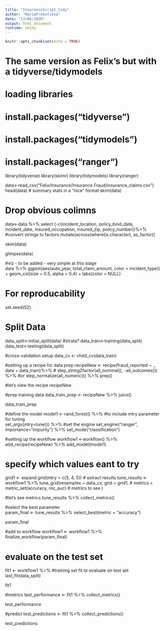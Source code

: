 ```yaml
---
title: "InsuranceScript_tidy"
author: "MariaProkofieva"
date: "13/06/2020"
output: html_document
runtime: shiny
---
```


```r
knitr::opts_chunk$set(echo = TRUE)
```

# The same version as Felix's but with a tidyverse/tidymodels 

# loading libraries
# install.packages("tidyverse")
# install.packages("tidymodels")
# install.packages("ranger")

library(tidyverse)
library(skimr)
library(tidymodels)
library(ranger)

data<-read_csv("Felix/Insurance/Insurance Fraud/insurance_claims.csv")
head(data)
# summary stats in a "nice" format
skim(data)

# Drop obvious colimns
data<-data %>%
  select (-c(incident_location, 
      policy_bind_date,
      incident_date, 
      insured_occupation, 
      insured_zip, 
      policy_number))%>%
#convert strings to factors
      mutate(across(where(is.character), as_factor))
      
skim(data)
  
glimpse(data)       

#viz  - to be added - very simple at this stage    
data %>%
  ggplot(aes(auto_year, total_claim_amount, color = incident_type)) +
  geom_col(size = 0.5, alpha = 0.4) +
  labs(color = NULL)


# For reproducability
set.seed(52)

# Split Data
data_split<-initial_split(data) #strata?
data_train<-training(data_split)
data_test<-testing(data_split)

#cross-validation setup
data_cv <- vfold_cv(data_train)


#setting up a recipe for data prep
recipeNew <- recipe(fraud_reported ~ ., data = data_train)%>%
#  step_string2factor(all_nominal(), -all_outcomes()) %>% #or
  step_normalize(all_numeric()) %>%
  prep()

#let's view the recipe
recipeNew

#prep training data
data_train_prep <- recipeNew %>%
  juice()
  
data_train_prep  
  
#define the model 
model1 <-
  rand_forest() %>%
#to include mtry parameter for tuning  
  set_args(mtry=tune()) %>%
#set the engine
  set_engine("ranger", importance="impurity") %>%
  set_mode("classification")
  
  
#setting up the workflow
workflow1 <-workflow() %>%
  add_recipe(recipeNew) %>%
  add_model(model1)

# specify which values eant to try
grid1 <- expand.grid(mtry = c(3, 4, 5))
# extract results
tune_results <- workflow1 %>%
  tune_grid(resamples = data_cv, 
            grid = grid1, #
            metrics = metric_set(accuracy, roc_auc) # metrics to see
            )

#let's see metrics
tune_results %>%
  collect_metrics()

#select the best parameter  
param_final <- tune_results %>%
  select_best(metric = "accuracy")

param_final  

#add to workflow
workflow1 <- workflow1 %>%
  finalize_workflow(param_final)

# evaluate on the test set
fit1 <- workflow1 %>%
#training set fit to evaluate on test set
  last_fit(data_split)

fit1

#metrics
test_performance <- fit1 %>% collect_metrics()

test_performance 

#predict
test_predictions <- fit1 %>% collect_predictions()

test_predictions


  